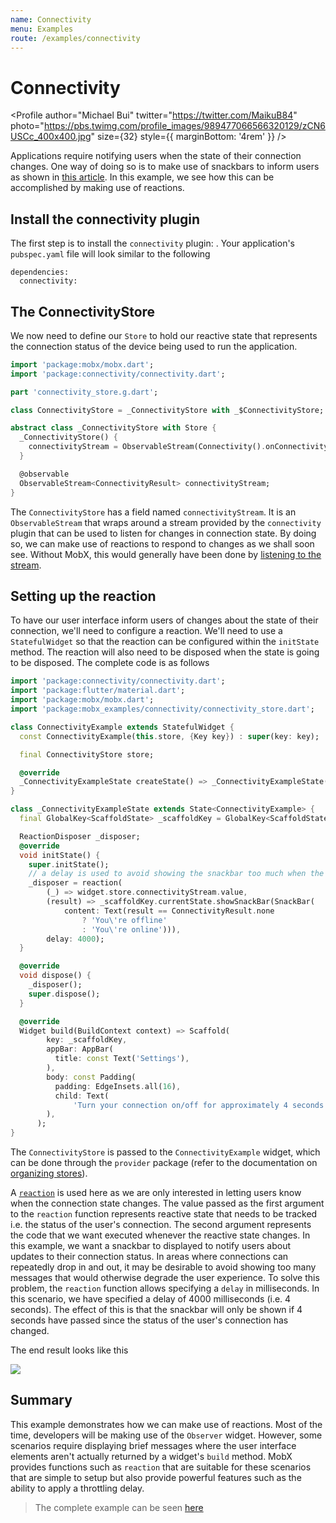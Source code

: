 ```yaml
---
name: Connectivity
menu: Examples
route: /examples/connectivity
---
```



# Connectivity

<Profile
  author="Michael Bui"
  twitter="https://twitter.com/MaikuB84"
  photo="https://pbs.twimg.com/profile_images/989477066566320129/zCN6USCc_400x400.jpg"
  size={32}
  style={{ marginBottom: '4rem' }}
/>

Applications require notifying users when the state of their connection changes. One way of doing so is to make use of snackbars to inform users as shown in [this article](https://developers.google.com/web/fundamentals/instant-and-offline/offline-ux#inform_users_of_their_current_state_and_change_of_state).
In this example, we see how this can be accomplished by making use of reactions.

## Install the connectivity plugin

The first step is to install the `connectivity` plugin: <PubBadge name="connectivity" />. Your application's `pubspec.yaml` file will look similar to the following

```
dependencies:
  connectivity:
```

## The ConnectivityStore

We now need to define our `Store` to hold our reactive state that represents the connection status of the device being used to run the application.

```dart
import 'package:mobx/mobx.dart';
import 'package:connectivity/connectivity.dart';

part 'connectivity_store.g.dart';

class ConnectivityStore = _ConnectivityStore with _$ConnectivityStore;

abstract class _ConnectivityStore with Store {
  _ConnectivityStore() {
    connectivityStream = ObservableStream(Connectivity().onConnectivityChanged);
  }

  @observable
  ObservableStream<ConnectivityResult> connectivityStream;
}
```

The `ConnectivityStore` has a field named `connectivityStream`. It is an `ObservableStream` that wraps around a stream provided by the `connectivity` plugin that can be used to listen for changes in connection state.
By doing so, we can make use of reactions to respond to changes as we shall soon see. Without MobX, this would generally have been done by [listening to the stream](https://api.dart.dev/stable/dart-async/Stream/listen.html).

## Setting up the reaction

To have our user interface inform users of changes about the state of their connection, we'll need to configure a reaction.
We'll need to use a `StatefulWidget` so that the reaction can be configured within the `initState` method. The reaction will also need to be disposed when the state is going to be disposed. The complete code is as follows

```dart
import 'package:connectivity/connectivity.dart';
import 'package:flutter/material.dart';
import 'package:mobx/mobx.dart';
import 'package:mobx_examples/connectivity/connectivity_store.dart';

class ConnectivityExample extends StatefulWidget {
  const ConnectivityExample(this.store, {Key key}) : super(key: key);

  final ConnectivityStore store;

  @override
  _ConnectivityExampleState createState() => _ConnectivityExampleState();
}

class _ConnectivityExampleState extends State<ConnectivityExample> {
  final GlobalKey<ScaffoldState> _scaffoldKey = GlobalKey<ScaffoldState>();

  ReactionDisposer _disposer;
  @override
  void initState() {
    super.initState();
    // a delay is used to avoid showing the snackbar too much when the connection drops in and out repeatedly
    _disposer = reaction(
        (_) => widget.store.connectivityStream.value,
        (result) => _scaffoldKey.currentState.showSnackBar(SnackBar(
            content: Text(result == ConnectivityResult.none
                ? 'You\'re offline'
                : 'You\'re online'))),
        delay: 4000);
  }

  @override
  void dispose() {
    _disposer();
    super.dispose();
  }

  @override
  Widget build(BuildContext context) => Scaffold(
        key: _scaffoldKey,
        appBar: AppBar(
          title: const Text('Settings'),
        ),
        body: const Padding(
          padding: EdgeInsets.all(16),
          child: Text(
              'Turn your connection on/off for approximately 4 seconds to see the app respond to changes in your connection status.'),
        ),
      );
}
```

The `ConnectivityStore` is passed to the `ConnectivityExample` widget, which can be done through the `provider` package (refer to the documentation on [organizing stores](/guides/stores)).

A [`reaction`](/api/reaction#reaction) is used here as we are only interested in letting users know when the connection state changes.
The value passed as the first argument to the `reaction` function represents reactive state that needs to be tracked i.e. the status of the user's connection.
The second argument represents the code that we want executed whenever the reactive state changes. In this example, we want a snackbar to displayed to notify users about updates to their connection status.
In areas where connections can repeatedly drop in and out, it may be desirable to avoid showing too many messages that would otherwise degrade the user experience.
To solve this problem, the `reaction` function allows specifying a `delay` in milliseconds. In this scenario, we have specified a delay of 4000 milliseconds (i.e. 4 seconds).
The effect of this is that the snackbar will only be shown if 4 seconds have passed since the status of the user's connection has changed.

The end result looks like this


<img src={connectivityGif} />

## Summary

This example demonstrates how we can make use of reactions. Most of the time, developers will be making use of the `Observer` widget.
However, some scenarios require displaying brief messages where the user interface elements aren't actually returned by a widget's `build` method.
MobX provides functions such as `reaction` that are suitable for these scenarios that are simple to setup but also provide powerful features such as
the ability to apply a throttling delay.

> The complete example can be seen [here](https://github.com/mobxjs/mobx.dart/tree/master/mobx_examples/lib/connectivity)
